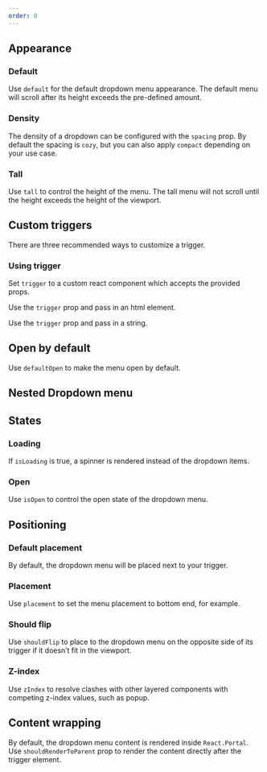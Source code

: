 ```yaml
---
order: 0
---
```



## Appearance

### Default

Use `default` for the default dropdown menu appearance. The default menu will scroll after its height exceeds the pre-defined amount.

<Example
  Component={DropdownMenuDefault}
  packageName="@atlaskit/dropdown-menu"
/>

### Density

The density of a dropdown can be configured with the `spacing` prop. By default the spacing is `cozy`, but you can also apply `compact` depending on your use case.

<Example
  Component={DropdownMenuDensity}
  packageName="@atlaskit/dropdown-menu"
/>

### Tall

Use `tall` to control the height of the menu. The tall menu will not scroll until the height exceeds the height of the viewport.

<Example Component={DropdownMenuTall} packageName="@atlaskit/dropdown-menu" />

## Custom triggers

There are three recommended ways to customize a trigger.

### Using trigger

Set `trigger` to a custom react component which accepts the provided props.

<Example
  Component={DropdownMenuCustomTriggerButton}
  packageName="@atlaskit/dropdown-menu"
/>

Use the `trigger` prop and pass in an html element.

<Example
  Component={DropdownMenuCustomTrigger}
  packageName="@atlaskit/dropdown-menu"
/>

Use the `trigger` prop and pass in a string.

<Example
  Component={DropdownMenuDefault}
  packageName="@atlaskit/dropdown-menu"
/>

## Open by default

Use `defaultOpen` to make the menu open by default.

<Example
  Component={DropdownMenuDefaultOpen}
  packageName="@atlaskit/dropdown-menu"
/>

## Nested Dropdown menu

<Example Component={DropdownMenuNested} packageName="@atlaskit/dropdown-menu" />

## States

### Loading

If `isLoading` is true, a spinner is rendered instead of the dropdown items.

<Example
  Component={DropdownMenuLoading}
  packageName="@atlaskit/dropdown-menu"
/>

### Open

Use `isOpen` to control the open state of the dropdown menu.

<Example Component={DropdownMenuOpen} packageName="@atlaskit/dropdown-menu" />

## Positioning

### Default placement

By default, the dropdown menu will be placed next to your trigger.

<Example
  Component={DropdownMenuPlacementDefault}
  packageName="@atlaskit/dropdown-menu"
/>

### Placement

Use `placement` to set the menu placement to bottom end, for example.

<Example
  Component={DropdownMenuPlacement}
  packageName="@atlaskit/dropdown-menu"
/>

### Should flip

Use `shouldFlip` to place to the dropdown menu on the opposite side of its trigger if it doesn’t fit in the viewport.

<Example
  Component={DropdownMenuShouldFlip}
  packageName="@atlaskit/dropdown-menu"
/>

### Z-index

Use `zIndex` to resolve clashes with other layered components with competing z-index values, such as popup.

<Example Component={DropdownMenuZIndex} packageName="@atlaskit/dropdown-menu" />

## Content wrapping

By default, the dropdown menu content is rendered inside `React.Portal`. Use `shouldRenderToParent` prop to render the content directly after the trigger element.

<Example
  Component={DropdownMenuWithoutPortal}
  packageName="@atlaskit/dropdown-menu"
/>
